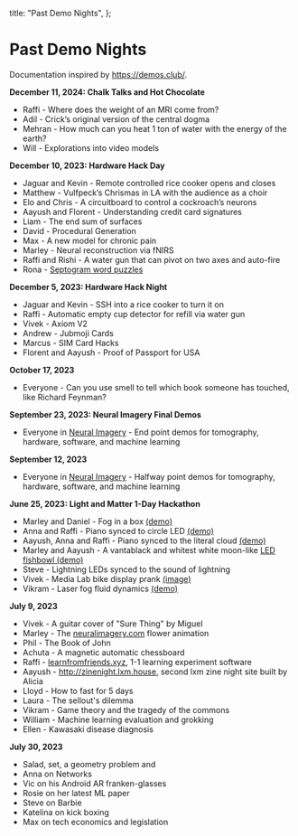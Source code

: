 
  title: "Past Demo Nights",
};

<NavBar />

# Past Demo Nights

Documentation inspired by https://demos.club/.

**December 11, 2024: Chalk Talks and Hot Chocolate**
- Raffi - Where does the weight of an MRI come from?
- Adil - Crick’s original version of the central dogma
- Mehran - How much can you heat 1 ton of water with the energy of the earth?
- Will - Explorations into video models

**December 10, 2023: Hardware Hack Day**
- Jaguar and Kevin - Remote controlled rice cooker opens and closes
- Matthew - Vulfpeck’s Chrismas in LA with the audience as a choir
- Elo and Chris - A circuitboard to control a cockroach’s neurons
- Aayush and Florent - Understanding credit card signatures
- Liam - The end sum of surfaces
- David - Procedural Generation
- Max - A new model for chronic pain
- Marley - Neural reconstruction via fNIRS
- Raffi and Rishi - A water gun that can pivot on two axes and auto-fire
- Rona - [Septogram word puzzles](https://septogram.rona.wang/)

**December 5, 2023: Hardware Hack Night**
- Jaguar and Kevin - SSH into a rice cooker to turn it on
- Raffi - Automatic empty cup detector for refill via water gun
- Vivek - Axiom V2
- Andrew - Jubmoji Cards
- Marcus - SIM Card Hacks
- Florent and Aayush - Proof of Passport for USA

**October 17, 2023**
- Everyone - Can you use smell to tell which book someone has touched, like Richard Feynman?

**September 23, 2023: Neural Imagery Final Demos**
- Everyone in [Neural Imagery](https://www.notion.so/MISSING-RECEIPT-Hexbits-Kettle-Comforters-58e3ceb55d2a4654914f19f93e797a06?pvs=21) - End point demos for tomography, hardware, software, and machine learning

**September 12, 2023**
- Everyone in [Neural Imagery](https://www.notion.so/Past-Demo-Nights-1f64d0763c794b41af637fe724b21f04?pvs=21) - Halfway point demos for tomography, hardware, software, and machine learning

**June 25, 2023: Light and Matter 1-Day Hackathon**
- Marley and Daniel - Fog in a box [(demo)](https://imgur.com/a/z8SRTBX)
- Anna and Raffi - Piano synced to circle LED [(demo)](https://www.tiktok.com/@light_and_matter/video/7255130499797077294)
- Aayush, Anna and Raffi - Piano synced to the literal cloud [(demo)](https://www.tiktok.com/@light_and_matter/video/7255130499797077294)
- Marley and Aayush - A vantablack and whitest white moon-like [LED fishbowl (demo)](https://www.tiktok.com/t/ZT8RKaLUT/)
- Steve - Lightning LEDs synced to the sound of lightning
- Vivek - Media Lab bike display prank [(image)](https://lh3.googleusercontent.com/pw/AIL4fc88iDT1_gC_qYL7hLPYwzHBEL5RnP5Ir4B4N2SOXRsOTd5I-OjwdGA3jtqf3aoMmZGbnoP4sPuwI3kVIS-l0d2LncMtUD-8V030f6w3Y5txtpZARjh6=s0)
- Vikram - Laser fog fluid dynamics [(demo)](https://photos.google.com/share/AF1QipM5fiy4feONDhd_9hMgYTo1bpZ0r063bNgSoRn-IOnVRzE0aWJWEDsQQxHRP9iQTA/photo/AF1QipNmYtEUZSHpM5CepSlZ3mD8s1iQErcG85FnSTm4?key=VHFyQWp2TjZwMFItdEVqYTM0ejl0ZGFOdGtScDNR)

**July 9, 2023**
- Vivek - A guitar cover of "Sure Thing" by Miguel
- Marley - The [neuralimagery.com](https://www.notion.so/MISSING-RECEIPT-Hexbits-Kettle-Comforters-58e3ceb55d2a4654914f19f93e797a06?pvs=21) flower animation
- Phil - The Book of John
- Achuta - A magnetic automatic chessboard
- Raffi - [learnfromfriends.xyz](http://learnfromfriends.xyz), 1-1 learning experiment software 
- Aayush - http://zinenight.lxm.house, second lxm zine night site built by Alicia
- Lloyd - How to fast for 5 days
- Laura - The sellout's dilemma
- Vikram - Game theory and the tragedy of the commons 
- William - Machine learning evaluation and grokking
- Ellen - Kawasaki disease diagnosis

**July 30, 2023**
- Salad, set, a geometry problem and
- Anna on Networks
- Vic on his Android AR franken-glasses
- Rosie on her latest ML paper
- Steve on Barbie
- Katelina on kick boxing
- Max on tech economics and legislation